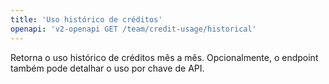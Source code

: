 ```yaml
---
title: 'Uso histórico de créditos'
openapi: 'v2-openapi GET /team/credit-usage/historical'
---
```


Retorna o uso histórico de créditos mês a mês. Opcionalmente, o endpoint também pode detalhar o uso por chave de API.